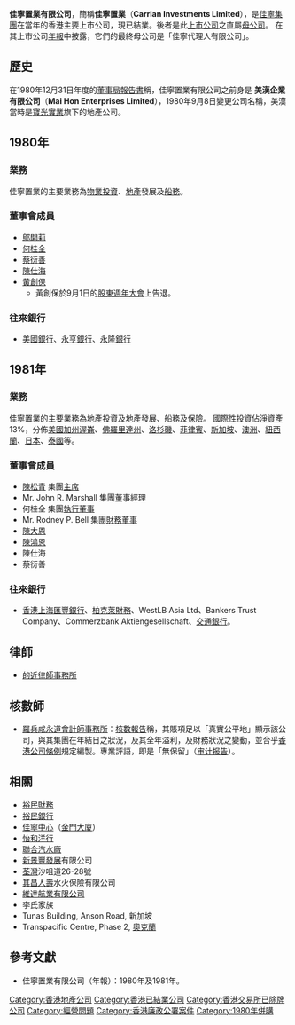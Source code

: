 '''佳寧置業有限公司'''，簡稱'''佳寧置業'''（'''Carrian Investments Limited'''），是[[佳寧集團|佳寧集團]]在當年的香港主要上市公司，現已結業。後者是此[[上市公司|上市公司]]之直屬[[母公司|母公司]]。 在其上市公司[[年報|年報]]中披露，它們的最終母公司是「佳寧代理人有限公司」。

==歷史==
在1980年12月31日年度的[[董事局報告書|董事局報告書]]稱，佳寧置業有限公司之前身是 '''美漢企業有限公司'''（'''Mai Hon Enterprises Limited'''），1980年9月8日變更公司名稱，美漢當時是[[寶光實業|寶光實業]]旗下的地產公司。

==1980年==
===業務===
佳寧置業的主要業務為[[物業投資|物業投資]]、[[地產|地產]]發展及[[船務|船務]]。

===董事會成員===
* [[鄔開莉|鄔開莉]]
* [[何桂全|何桂全]]
* [[蔡衍善|蔡衍善]]
* [[陳仕海|陳仕海]]
* [[黃創保|黃創保]] 
** 黃創保於9月1日的[[股東週年大會|股東週年大會]]上告退。

===往來銀行===
* [[美國銀行|美國銀行]]、[[華僑永亨銀行_(香港)|永亨銀行]]、[[永隆銀行|永隆銀行]]

==1981年==
===業務===
佳寧置業的主要業務為地產投資及地產發展、船務及[[保險|保險]]。 國際性投資佔[[淨資產|淨資產]]13%，分佈[[美國|美國]][[加州渥崙|加州渥崙]]、[[佛羅里達州|佛羅里達州]]、[[洛杉磯|洛杉磯]]、[[菲律賓|菲律賓]]、[[新加坡|新加坡]]、[[澳洲|澳洲]]、[[紐西蘭|紐西蘭]]、[[日本|日本]]、[[泰國|泰國]]等。

===董事會成員===
* [[陳松青|陳松青]] 集團[[主席|主席]]
* Mr. John R. Marshall 集團董事經理
* 何桂全 集團[[執行董事|執行董事]]
* Mr. Rodney P. Bell 集團[[財務董事|財務董事]]
* [[陳大恩|陳大恩]]
* [[陳鴻恩|陳鴻恩]]
* 陳仕海
* 蔡衍善

===往來銀行===
* [[香港上海匯豐銀行|香港上海匯豐銀行]]、[[巴克萊銀行|柏克萊財務]]、WestLB Asia Ltd、Bankers Trust Company、Commerzbank Aktiengesellschaft、[[交通銀行|交通銀行]]。

==律師==
* [[的近律師事務所|的近律師事務所]]

==核數師==
* [[羅兵咸永道會計師事務所|羅兵咸永道會計師事務所]]：[[核數報告|核數報告]]稱，其賬項足以「真實公平地」顯示該公司，與其集團在年結日之狀況，及其全年溢利，及財務狀況之變動，並合乎[[香港公司條例|香港公司條例]]規定編製。專業評語，即是「無保留」（[[审计报告|审计报告]]）。

==相關==
* [[裕民財務|裕民財務]]
* [[裕民銀行|裕民銀行]]
* [[美國銀行中心_(香港)|佳寧中心]]（[[美國銀行中心_(香港)|金門大廈]]）
* [[怡和洋行|怡和洋行]]
* [[聯合汽水廠|聯合汽水廠]]
* [[新景豐發展|新景豐發展]]有限公司
* [[荃灣|荃灣]]沙咀道26-28號
* [[其昌人壽|其昌人壽]]水火保險有限公司
* [[維達航業有限公司|維達航業有限公司]]
* 李氏家族
* Tunas Building, Anson Road, 新加坡
* Transpacific Centre, Phase 2, [[奧克蘭_(加利福尼亞州)|奧克蘭]]

==參考文獻==
* 佳寧置業有限公司（年報）：1980年及1981年。

[[Category:香港地產公司|Category:香港地產公司]]
[[Category:香港已結業公司|Category:香港已結業公司]]
[[Category:香港交易所已除牌公司|Category:香港交易所已除牌公司]]
[[Category:經營問題|Category:經營問題]]
[[Category:香港廉政公署案件|Category:香港廉政公署案件]]
[[Category:1980年併購|Category:1980年併購]]